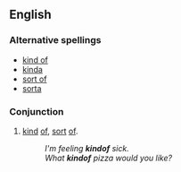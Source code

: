 ==English==

===Alternative spellings===
* [[kind of]]
* [[kinda]]
* [[sort of]]
* [[sorta]]

===Conjunction===
{{en-conj}}

# {{colloquial|or|informal}} [[kind]] [[of]], [[sort]] [[of]].
#: ''I'm feeling '''kindof''' sick.''
#: ''What '''kindof''' pizza would you like?''